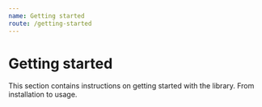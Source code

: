 ```yaml
---
name: Getting started
route: /getting-started
---
```



# Getting started

This section contains instructions on getting started with the library. From
installation to usage.

<Ref to="/getting-started/installation" name="Installation" />
